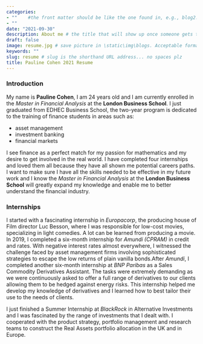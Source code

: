 ```yaml
---
categories:  
- ""    #the front matter should be like the one found in, e.g., blog2.md. It cannot be like the normal Rmd we used
- ""
date: "2021-09-30"
description: About me # the title that will show up once someone gets to this page
draft: false
image: resume.jpg # save picture in \static\img\blogs. Acceptable formats= jpg, jpeg, or png . Your iPhone pics wont work
keywords: ""
slug: resume # slug is the shorthand URL address... no spaces plz
title: Pauline Cohen 2021 Resume
---
```


### Introduction
My name is **Pauline Cohen**, I am 24 years old and I am currently enrolled in the *Master in Financial Analysis* at the **London Business School**. I just graduated from EDHEC Business School, the two-year program is dedicated to the training of finance students in areas such as:

- asset management
- investment banking
- financial markets

I see finance as a perfect match for my passion for mathematics and my desire to get involved in the real world. I have completed four internships and loved them all because they have all shown me potential careers paths. I want to make sure I have all the skills needed to be effective in my future work and I know the *Master in Financial Analysis* at the **London Business School** will greatly expand my knowledge and enable me to better understand the financial industry. 

### Internships

I started with a fascinating internship in *Europacorp*, the producing house of Film director Luc Besson, where I was responsible for low-cost movies, specializing in light comedies. A lot can be learned from producing a movie. In 2019, I completed a six-month internship for *Amundi (CPRAM)* in credit and rates. With negative interest rates almost everywhere, I witnessed the challenge faced by asset management firms involving sophisticated strategies to escape the low returns of plain vanilla bonds.After *Amundi*, I completed another six-month internship at *BNP Paribas* as a Sales Commodity Derivatives Assistant. The tasks were extremely demanding as we were continuously asked to offer a full range of derivatives to our clients allowing them to be hedged against energy risks. This internship helped me develop my knowledge of derivatives and I learned how to best tailor their use to the needs of clients.

I just finished a Summer Internship at *BlackRock* in Alternative Investments and I was fascinated by the range of investments that I dealt with. I cooperated with the product strategy, portfolio management and research teams to construct the Real Assets portfolio allocation in the UK and in Europe.




